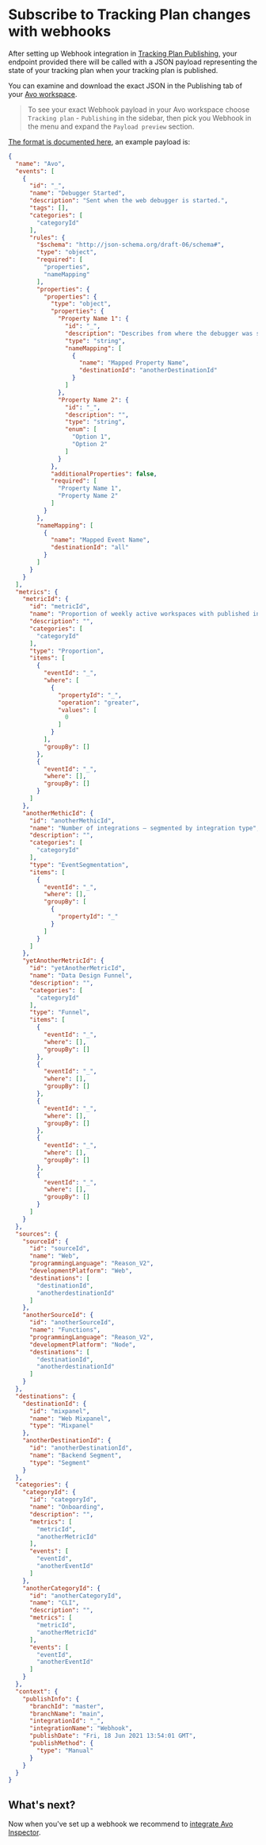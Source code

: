 # Subscribe to Tracking Plan changes with webhooks

After setting up Webhook integration in [Tracking Plan Publishing](/workspace/tracking-plan/publishing), your endpoint provided there will be called with a JSON payload representing the state of your tracking plan when your tracking plan is published.

You can examine and download the exact JSON in the Publishing tab of your [Avo workspace](https://www.avo.app/schemas/).

> To see your exact Webhook payload in your Avo workspace choose `Tracking plan` - `Publishing` in the sidebar, then pick you Webhook in the menu and expand the `Payload preview` section.

[The format is documented here](/workspace/tracking-plan/publishing#tracking-plan-model), an example payload is:

```JSON
{
  "name": "Avo",
  "events": [
    {
      "id": "_",
      "name": "Debugger Started",
      "description": "Sent when the web debugger is started.",
      "tags": [],
      "categories": [
        "categoryId"
      ],
      "rules": {
        "$schema": "http://json-schema.org/draft-06/schema#",
        "type": "object",
        "required": [
          "properties",
          "nameMapping"
        ],
        "properties": {
          "properties": {
            "type": "object",
            "properties": {
              "Property Name 1": {
                "id": "_",
                "description": "Describes from where the debugger was started.",
                "type": "string",
                "nameMapping": [
                  {
                    "name": "Mapped Property Name",
                    "destinationId": "anotherDestinationId"
                  }
                ]
              },
              "Property Name 2": {
                "id": "_",
                "description": "",
                "type": "string",
                "enum": [
                  "Option 1",
                  "Option 2"
                ]
              }
            },
            "additionalProperties": false,
            "required": [
              "Property Name 1",
              "Property Name 2"
            ]
          }
        },
        "nameMapping": [
          {
            "name": "Mapped Event Name",
            "destinationId": "all"
          }
        ]
      }
    }
  ],
  "metrics": {
    "metricId": {
      "id": "metricId",
      "name": "Proportion of weekly active workspaces with published integrations",
      "description": "",
      "categories": [
        "categoryId"
      ],
      "type": "Proportion",
      "items": [
        {
          "eventId": "_",
          "where": [
            {
              "propertyId": "_",
              "operation": "greater",
              "values": [
                0
              ]
            }
          ],
          "groupBy": []
        },
        {
          "eventId": "_",
          "where": [],
          "groupBy": []
        }
      ]
    },
    "anotherMethicId": {
      "id": "anotherMethicId",
      "name": "Number of integrations – segmented by integration type",
      "description": "",
      "categories": [
        "categoryId"
      ],
      "type": "EventSegmentation",
      "items": [
        {
          "eventId": "_",
          "where": [],
          "groupBy": [
            {
              "propertyId": "_"
            }
          ]
        }
      ]
    },
    "yetAnotherMetricId": {
      "id": "yetAnotherMetricId",
      "name": "Data Design Funnel",
      "description": "",
      "categories": [
        "categoryId"
      ],
      "type": "Funnel",
      "items": [
        {
          "eventId": "_",
          "where": [],
          "groupBy": []
        },
        {
          "eventId": "_",
          "where": [],
          "groupBy": []
        },
        {
          "eventId": "_",
          "where": [],
          "groupBy": []
        },
        {
          "eventId": "_",
          "where": [],
          "groupBy": []
        },
        {
          "eventId": "_",
          "where": [],
          "groupBy": []
        }
      ]
    }
  },
  "sources": {
    "sourceId": {
      "id": "sourceId",
      "name": "Web",
      "programmingLanguage": "Reason_V2",
      "developmentPlatform": "Web",
      "destinations": [
        "destinationId",
        "anotherdestinationId"
      ]
    },
    "anotherSourceId": {
      "id": "anotherSourceId",
      "name": "Functions",
      "programmingLanguage": "Reason_V2",
      "developmentPlatform": "Node",
      "destinations": [
        "destinationId",
        "anotherdestinationId"
      ]
    }
  },
  "destinations": {
    "destinationId": {
      "id": "mixpanel",
      "name": "Web Mixpanel",
      "type": "Mixpanel"
    },
    "anotherDestinationId": {
      "id": "anotherDestinationId",
      "name": "Backend Segment",
      "type": "Segment"
    }
  },
  "categories": {
    "categoryId": {
      "id": "categoryId",
      "name": "Onboarding",
      "description": "",
      "metrics": [
        "metricId",
        "anotherMetricId"
      ],
      "events": [
        "eventId",
        "anotherEventId"
      ]
    },
    "anotherCategoryId": {
      "id": "anotherCategoryId",
      "name": "CLI",
      "description": "",
      "metrics": [
        "metricId",
        "anotherMetricId"
      ],
      "events": [
        "eventId",
        "anotherEventId"
      ]
    }
  },
  "context": {
    "publishInfo": {
      "branchId": "master",
      "branchName": "main",
      "integrationId": "_",
      "integrationName": "Webhook",
      "publishDate": "Fri, 18 Jun 2021 13:54:01 GMT",
      "publishMethod": {
        "type": "Manual"
      }
    }
  }
}
```

## What's next?

Now when you've set up a webhook we recommend to [integrate Avo Inspector](/implementation/avo-inspector-overview).
